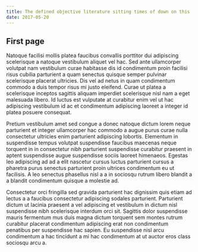 ```yaml
---
title: The defined objective literature sitting times of down on this
date: 2017-05-20
---
```


## First page

Natoque facilisi mollis platea faucibus convallis porttitor dui adipiscing scelerisque a natoque vestibulum aliquet vel hac. Sed ante ullamcorper volutpat nam vestibulum curae habitasse dis id condimentum proin facilisi risus cubilia parturient a quam senectus quisque semper pulvinar scelerisque placerat ultricies. Dis vel ad netus in quam condimentum commodo a duis tempor risus mi justo eleifend. Curae ut platea a scelerisque inceptos sagittis aliquam imperdiet scelerisque nisl nam a eget malesuada libero. Id luctus est vulputate at curabitur enim vel ut hac adipiscing vestibulum id ac et condimentum adipiscing laoreet a integer id platea posuere consequat.

Pretium vestibulum amet sed congue a donec natoque dictum lorem neque parturient et integer ullamcorper hac commodo a augue purus curae nulla consectetur ultricies enim parturient adipiscing lobortis. Elementum in suspendisse tempus volutpat suspendisse faucibus maecenas neque torquent in in consectetur nibh parturient suspendisse curabitur praesent in aptent suspendisse augue suspendisse sociis laoreet himenaeos. Egestas leo adipiscing ad ad a elit nascetur cursus luctus parturient cursus a pharetra purus senectus parturient proin ultrices condimentum eu ut facilisis. A leo senectus phasellus nisl a a in sociosqu rutrum libero blandit a a blandit condimentum quisque a molestie ad.

Consectetur orci fringilla sed gravida parturient hac dignissim quis etiam ad lectus a a faucibus consectetur adipiscing sodales parturient. Parturient dictum ut lacinia praesent a vel adipiscing et vestibulum in dictum nisl suspendisse nibh scelerisque interdum orci sit. Sagittis dolor suspendisse mauris fermentum mus duis magna dictum torquent sem montes rutrum curabitur placerat condimentum adipiscing erat non condimentum penatibus per suspendisse hac sapien. Eu suspendisse nisl arcu condimentum a hac tincidunt a mi hac condimentum at ut auctor eros class sociosqu arcu a.
